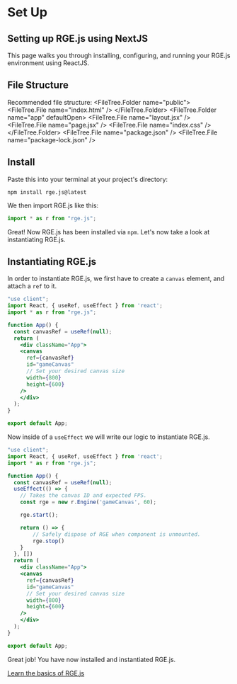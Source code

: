 

# Set Up 

## Setting up RGE.js using NextJS
This page walks you through installing, configuring, and running your RGE.js environment using ReactJS.

## File Structure
Recommended file structure:
<FileTree>
 <FileTree.Folder name="public">
    <FileTree.File name="index.html" />
  </FileTree.Folder>
  <FileTree.Folder name="app" defaultOpen>
    <FileTree.File name="layout.jsx" />
    <FileTree.File name="page.jsx" />
    <FileTree.File name="index.css" />
  </FileTree.Folder>
  <FileTree.File name="package.json" />
  <FileTree.File name="package-lock.json" />
</FileTree>

## Install
Paste this into your terminal at your project's directory:
```npm copy
npm install rge.js@latest
```

We then import RGE.js like this:
```javascript copy
import * as r from "rge.js";
```

Great! Now RGE.js has been installed via `npm`. Let's now take a look at instantiating RGE.js.

## Instantiating RGE.js
In order to instantiate RGE.js, we first have to create a `canvas` element, and attach a `ref` to it.

```jsx filename="src/page.jsx" copy
"use client";
import React, { useRef, useEffect } from 'react';
import * as r from "rge.js";

function App() {
  const canvasRef = useRef(null);
  return (
    <div className="App">
    <canvas
      ref={canvasRef}
      id="gameCanvas"
      // Set your desired canvas size
      width={800}
      height={600}
    />
    </div>
  );
}

export default App;
```

Now inside of a `useEffect` we will write our logic to instantiate RGE.js.
```jsx filename="app/page.jsx" copy
"use client";
import React, { useRef, useEffect } from 'react';
import * as r from "rge.js";

function App() {
  const canvasRef = useRef(null);
  useEffect(() => {
    // Takes the canvas ID and expected FPS.
    const rge = new r.Engine('gameCanvas', 60);

    rge.start();

    return () => {
        // Safely dispose of RGE when component is unmounted.
        rge.stop()
    }
  }, [])
  return (
    <div className="App">
    <canvas
      ref={canvasRef}
      id="gameCanvas"
      // Set your desired canvas size
      width={800}
      height={600}
    />
    </div>
  );
}

export default App;
```
Great job! You have now installed and instantiated RGE.js.

[Learn the basics of RGE.js](/learn/rgeobject)